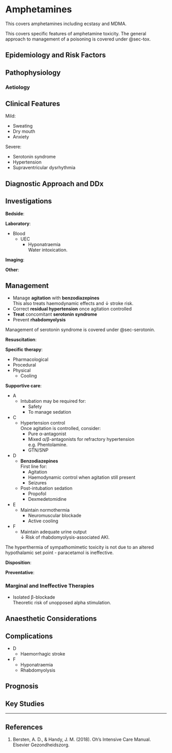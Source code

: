 # Amphetamines

:::info
This covers amphetamines including ecstasy and MDMA.
:::

:::column-margin
This covers specific features of amphetamine toxicity. The general approach to management of a poisoning is covered under @sec-tox.
:::


## Epidemiology and Risk Factors

## Pathophysiology

### Aetiology

## Clinical Features

Mild:

* Sweating
* Dry mouth
* Anxiety


Severe:

* Serotonin syndrome
* Hypertension
* Supraventricular dysrhythmia


## Diagnostic Approach and DDx

## Investigations

**Bedside**:

**Laboratory**:

* Blood
	* UEC
		* Hyponatraemia\
		Water intoxication.

**Imaging**:

**Other**:

## Management

:::priority
* Manage **agitation** with **benzodiazepines**\
This also treats haemodynamic effects and ↓ stroke risk.
* Correct **residual hypertension** once agitation controlled
* **Treat** concomitant **serotonin syndrome**
* Prevent **rhabdomyolysis**
:::

:::column-margin
Management of serotonin syndrome is covered under @sec-serotonin.
:::

**Resuscitation**:

**Specific therapy**:

* Pharmacological
* Procedural
* Physical
	* Cooling

**Supportive care**:

* A
	* Intubation may be required for:
		* Safety
		* To manage sedation
* C
	* Hypertension control\
	Once agitation is controlled, consider:
		* Pure α-antagonist\
		* Mixed α/β-antagonists for refractory hypertension
		e.g. Phentolamine.
		* GTN/SNP
* D
	* **Benzodiazepines**\
	First line for:
		* Agitation
		* Haemodynamic control when agitation still present
		* Seizures
	* Post-intubation sedation
		* Propofol
		* Dexmedetomidine
* E
	* Maintain normothermia
		* Neuromuscular blockade
		* Active cooling
* F
	* Maintain adequate urine output\
	↓ Risk of rhabdomyolysis-associated AKI. 

:::column-margin
The hyperthermia of sympathomimetic toxicity is not due to an altered hypothalamic set point - paracetamol is ineffective.
:::

**Disposition**:

**Preventative**:


### Marginal and Ineffective Therapies

* Isolated β-blockade\
Theoretic risk of unopposed alpha stimulation.

## Anaesthetic Considerations

## Complications

* D
	* Haemorrhagic stroke
* F
	* Hyponatraemia
	* Rhabdomyolysis

## Prognosis

## Key Studies


---

## References

1. Bersten, A. D., & Handy, J. M. (2018). Oh’s Intensive Care Manual. Elsevier Gezondheidszorg.
